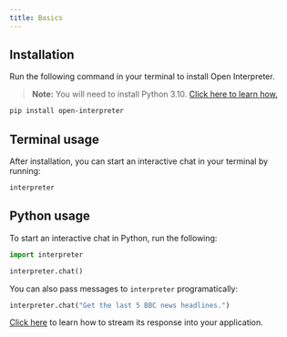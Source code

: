 ```yaml
---
title: Basics
---
```


## Installation

Run the following command in your terminal to install Open Interpreter.

> **Note:** You will need to install Python 3.10. [Click here to learn how.](https://chat.openai.com/share/019abc2b-78bf-4477-a315-a61672247651)

```bash
pip install open-interpreter
```

## Terminal usage

After installation, you can start an interactive chat in your terminal by running:

```bash
interpreter
```

## Python usage

To start an interactive chat in Python, run the following:

```python
import interpreter

interpreter.chat()
```

You can also pass messages to `interpreter` programatically:

```python
interpreter.chat("Get the last 5 BBC news headlines.")
```

[Click here](/usage/python/streaming-response) to learn how to stream its response into your application.